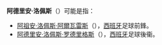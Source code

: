 {{NoteTA|G1=laliga
|1=zh-hans:阿德里安;zh-hk:阿祖安;zh-tw:阿德里安;}}
'''阿德里安·洛佩斯'''（{{lang-es|'''Adrian Lopez'''}}）可能是指：
*[[阿祖安·洛佩斯·阿爾瓦雷斯|阿祖安·洛佩斯·阿爾瓦雷斯]]（{{lang|es|Adrián López Álvarez}}），[[西班牙|西班牙]]足球前鋒。
*[[阿德里安·洛佩斯·罗德里格斯|阿德里安·洛佩斯·罗德里格斯]]（{{lang|es|Adrián López Rodríguez}}），[[西班牙|西班牙]]足球後衞。

{{Disambiguation|Cat=七字人名译名消歧义|Lopez, Adrian}}